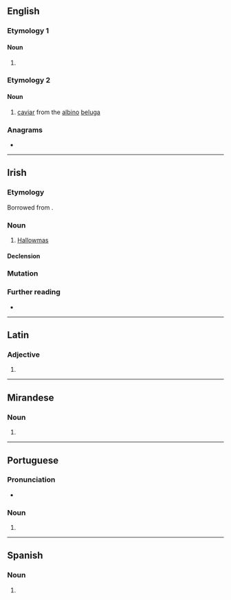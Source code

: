 {{also|almás|almaş}}
==English==

===Etymology 1===

====Noun====
{{head|en|noun form}}

# {{plural of|en|alma}}

===Etymology 2===
{{bor|en|ru|алма́з||diamond}}

====Noun====
{{en-noun|-}}

# [[caviar]] from the [[albino]] [[beluga]]

===Anagrams===
* {{anagrams|en|a=aalms|Alams|Lamas|Salam|Salma|Slama|amlas|laams|lamas|malas|salam}}

----

==Irish==

===Etymology===
Borrowed from {{bor|ga|en|Hallowmas}}.

===Noun===
{{ga-noun|m|almais|-}}

# [[Hallowmas]]

====Declension====
{{ga-decl-m1-nopl|a|lmas|lmais}}

===Mutation===
{{ga-mut}}

===Further reading===
* {{R:ga:Ó Dónaill}}

{{topics|ga|Calendar terms|Holidays}}

----

==Latin==

===Adjective===
{{la-adj-form|almās}}

# {{inflection of|la|almus||acc|f|p}}

----

==Mirandese==

===Noun===
{{head|mwl|noun form|g=f-p}}

# {{plural of|mwl|alma}}

----

==Portuguese==

===Pronunciation===
* {{a|PT}} {{IPA|pt|/ˈaɫ.mɐʃ/}}

===Noun===
{{head|pt|noun form}}

# {{plural of|pt|alma}}

----

==Spanish==

===Noun===
{{head|es|noun form|g=f-p}}

# {{plural of|es|alma}}